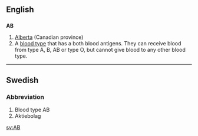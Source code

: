==English==

==={{Abbreviation}}===
'''AB'''

#[[Alberta]] (Canadian province)
# A [[blood type]] that has a both blood antigens.  They can receive blood from type A, B, AB or type O, but cannot give blood to any other blood type.

----
==Swedish==
===Abbreviation===
# Blood type AB
# Aktiebolag

[[sv:AB]]